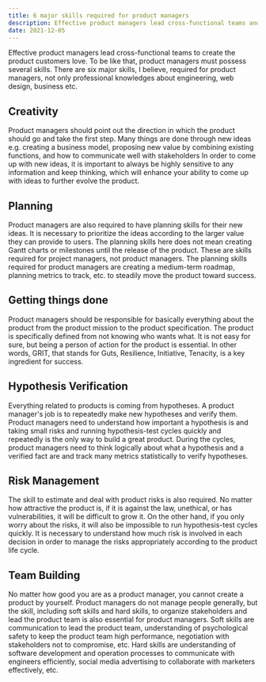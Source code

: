 ```yaml
---
title: 6 major skills required for product managers
description: Effective product managers lead cross-functional teams and need six key skills: creativity, planning, execution (GRIT), hypothesis verification, risk management, and team building, combining professional knowledge with soft and hard skills.
date: 2021-12-05
---
```


Effective product managers lead cross-functional teams to create the product customers love.
To be like that, product managers must possess several skills.
There are six major skills, I believe, required for product managers, not only professional knowledges about engineering, web design, business etc.

## Creativity

Product managers should point out the direction in which the product should go and take the first step.
Many things are done through new ideas e.g. creating a business model, proposing new value by combining existing functions, and how to communicate well with stakeholders
In order to come up with new ideas, it is important to always be highly sensitive to any information and keep thinking, which will enhance your ability to come up with ideas to further evolve the product.

## Planning

Product managers are also required to have planning skills for their new ideas.
It is necessary to prioritize the ideas according to the larger value they can provide to users.
The planning skills here does not mean creating Gantt charts or milestones until the release of the product.
These are skills required for project managers, not product managers.
The planning skills required for product managers are creating a medium-term roadmap, planning metrics to track, etc. to steadily move the product toward success.

## Getting things done

Product managers should be responsible for basically everything about the product from the product mission to the product specification.
The product is specifically defined from not knowing who wants what.
It is not easy for sure, but being a person of action for the product is essential.
In other words, GRIT, that stands for Guts, Resilience, Initiative, Tenacity, is a key ingredient for success.

## Hypothesis Verification

Everything related to products is coming from hypotheses.
A product manager's job is to repeatedly make new hypotheses and verify them.
Product managers need to understand how important a hypothesis is and taking small risks and running hypothesis-test cycles quickly and repeatedly is the only way to build a great product.
During the cycles, product managers need to think logically about what a hypothesis and a verified fact are and track many metrics statistically to verify hypotheses.

## Risk Management

The skill to estimate and deal with product risks is also required.
No matter how attractive the product is, if it is against the law, unethical, or has vulnerabilities, it will be difficult to grow it.
On the other hand, if you only worry about the risks, it will also be impossible to run hypothesis-test cycles quickly.
It is necessary to understand how much risk is involved in each decision in order to manage the risks appropriately according to the product life cycle.

## Team Building

No matter how good you are as a product manager, you cannot create a product by yourself.
Product managers do not manage people generally, but the skill, including soft skills and hard skills, to organize stakeholders and lead the product team is also essential for product managers.
Soft skills are communication to lead the product team, understanding of psychological safety to keep the product team high performance, negotiation with stakeholders not to compromise, etc.
Hard skills are understanding of software development and operation processes to communicate with engineers efficiently, social media advertising to collaborate with marketers effectively, etc.
